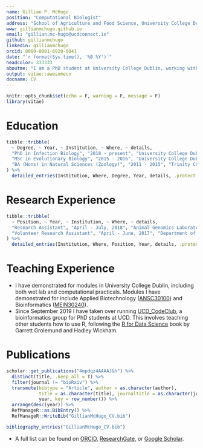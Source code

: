 ```yaml
---
name: Gillian P. McHugo
position: "Computational Biologist"
address: "School of Agriculture and Food Science, University College Dublin, Ireland"
www: gillianmchugo.github.io
email: "gillian.mc-hugo@ucdconnect.ie"
github: gillianmchugo
linkedin: gillianmchugo
orcid: 0000-0001-6920-0041
date: "`r format(Sys.time(), '%B %Y')`"
headcolor: 333333
aboutme: "I am a PhD student at University College Dublin, working with Professor David E. MacHugh and Professor Stephen V. Gordon. I am currently studying integrative genomics of infectious diseases in cattle, focusing on trypanosomiasis in hybrid African cattle and bovine tuberculosis in Irish cattle."
output: vitae::awesomecv
docname: CV
---
```


```r
knitr::opts_chunk$set(echo = F, warning = F, message = F)
library(vitae)
```

# Education

```r
tibble::tribble(
  ~ Degree, ~ Year, ~ Institution, ~ Where, ~ details, 
  "PhD in Infection Biology", "2018 - present", "University College Dublin", "Dublin, Ireland", "Thesis: Integrative genomics of infectious diseases in cattle, supervised by \\href{https://people.ucd.ie/david.machugh}{Professor David E. MacHugh} and \\href{https://people.ucd.ie/stephen.gordon}{Professor Stephen V. Gordon}.",
  "MSc in Evolutionary Biology", "2015 - 2016", "University College Dublin", "Dublin, Ireland", "Thesis: A population genomic analysis of the endangered Galway sheep breed, supervised by Professor David E. MacHugh and published in \\href{https://doi.org/10.3389/fgene.2019.00927}{\\textit{Frontiers in Genetics}}.",
  "BA (Hons) in Natural Sciences (Zoology)", "2011 - 2015", "Trinity College Dublin", "Dublin, Ireland", "Thesis: \\textit{Mytilus edulis} as a bioindicator of water pollution: potential histopathology biomarkers in Dublin Bay and Newquay, Co. Clare, supervised by \\href{https://www.tcd.ie/research/profiles/?profile=jwilson}{Professor James G. Wilson}."
) %>% 
  detailed_entries(Institution, Where, Degree, Year, details, .protect = F)
```

# Research Experience

```r
tibble::tribble(
  ~ Position, ~ Year, ~ Institution, ~ Where, ~ details, 
  "Research Assistant", "April - July, 2018", "Animal Genomics Laboratory, University College Dublin", "Dublin, Ireland", "Assisted Professor David MacHugh with preparation of a review on ancient DNA and guiding an undergraduate research student. This resulted in the publication of a review in  \\href{https://doi.org/10.1186/s12915-019-0724-7}{\\textit{BMC Biology}} and presentations at the \\href{http://smbe2019.org}{Society for Molecular Biology and Evolution Meeting 2019}.",
  "Volunteer Research Assistant", "April - June, 2017", "Department of Behavioural Ecology and Evolutionary Genetics, Max Planck Institute of Ornithology", "Tenerife, Spain", "Assisted Dr. Luisana Carballo with data collection of parrot courtship behaviour at the breeding station of the Loro Parque Foundation in La Vera."
) %>% 
  detailed_entries(Institution, Where, Position, Year, details, .protect = F)
```

# Teaching Experience

\fontsize{9pt}{1em}\bodyfontlight\upshape\color{text}

+ I have demonstrated for modules in University College Dublin, including both wet lab and computational practicals. Modules I have demonstrated for include Applied Biotechnology ([ANSC30100](http://www.ucd.ie/modules/ANSC30100)) and Bioinformatics ([MEIN30240](http://www.ucd.ie/modules/MEIN30240)).
+ Since September 2019 I have taken over running [UCD_CodeClub](https://ucdcodeclub.github.io/), a bioinformatics group for PhD students at UCD. This involves teaching other students how to use R, following the [R for Data Science](https://r4ds.had.co.nz/) book by Garrett Grolemund and Hadley Wickham. 

# Publications

```r
scholar::get_publications("4mpdqz4AAAAJ&h") %>% 
  distinct(title, .keep_all = T) %>%
  filter(journal != "bioRxiv") %>% 
  transmute(bibtype = "Article", author = as.character(author),
            title = as.character(title), journaltitle = as.character(journal),
            year, key = row_number()) %>% 
  arrange(desc(year)) %>% 
  RefManageR::as.BibEntry() %>% 
  RefManageR::WriteBib("GillianMcHugo_CV.bib")

bibliography_entries("GillianMcHugo_CV.bib")
```

\footnotesize

+ A full list can be found on [ORCID](https://orcid.org/0000-0001-6920-0041), [ResearchGate](https://www.researchgate.net/profile/Gillian_McHugo), or [Google Scholar](https://scholar.google.com/citations?user=4mpdqz4AAAAJ).
